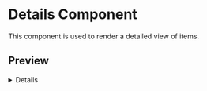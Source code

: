 
# Details Component

<ComponentName
  tagName='ecc-utils-design-details'
  reactTagName='EccUtilsDesignDetails'
  version='0.0.0'
  beta
/>

This component is used to render a detailed view of items.

## Preview

<Details />

## Imports

<Tabs items={['React', 'HTML/Lit']}>
  <Tabs.Tab>
    ```ts copy
    import EccUtilDesignDetails from '@elixir-cloud/design/dist/react/details/index';
    ```
  
    ### Example
  
    ````ts showLineNumbers {2, 3, 10} copy filename="EccUtilsDesignDetails"
    import React from 'react';
    import EccUtilDesignDetails from '@elixir-cloud/design/dist/react/details/index';
    import { Action, Field } from '@elixir-cloud/design/dist/components/details/details';

    const data: Object ={...}
    const actions: Action[]=[...]
    const fields: Field[]=[...]

    export default function details() {
      return <EccUtilsDesignDetails data={data} fields={fields} actions={actions} />;
    }
    ````

  </Tabs.Tab>
  <Tabs.Tab>
    ```ts copy
    import "@elixir-cloud/design/dist/components/details/index.js";
    ```
  
    ### Example
  
    ````html showLineNumbers {6, 13-16} copy filename="ecc-utils-design-details"
    <body>
        <div id="demo"></div>
    </div>
    <script type="module">
      import { html, render } from "lit";
      import "@elixir-cloud/design/dist/components/details/index.js";

      const data = {...}
      const actions = [...]
      const fields = [...]

      render(
        html`<ecc-utils-design-details
              data={data}
              fields={fields}
              actions={actions}/> `,
        document.querySelector("#demo")
      );

    </script>
    ````

  </Tabs.Tab>
</Tabs>

## Properties

| Property              | Required | Default | Type     | Description                               |
| --------------------- | -------- | ------- | -------- | ----------------------------------------- |
| `data`                | `true`   |         | `Object` | Data to be rendered                       |
| [`fields`](#fields)   | `true`   |         | `Array`  | An array of fields to render              |
| [`actions`](#actions) | `false`  |         | `Array`  | An array of buttons and its configuration |

### fields\*

The `fields` property allows you to define an array of fields along with their configuration. Fields can be used to render specific data from the `data` object.

| Property                           | Required | Default  | Type                | Description                                                                                 |
| ---------------------------------- | -------- | -------- | ------------------- | ------------------------------------------------------------------------------------------- |
| `key`                              | `true`   |          | `string`            | A unique identifier for the field, used to distinguish between fields in the configuration. |
| `path`                             | `true`   |          | `string`            | The path to the data to be rendered.                                                        |
| `tab`                              | `false`  |          | `string`            | The tab group to which the field belongs.                                                   |
| `parentKey`                        | `false`  |          | `string`            | The parent key of the field. Recommended if tab is not provided.                            |
| `label`                            | `false`  |          | `string`            | The display name or label for the field.                                                    |
| `tooltip`                          | `false`  |          | `string`            | The tooltip to be displayed on hover.                                                       |
| `copy`                             | `false`  | `false`  | `boolean`           | A flag to indicate if the field should be copied.                                           |
| `arrayOptions.type`                | `false`  | `detail` | `'detail' \| 'tag'` | The type of array to be rendered. Prefer `tag` for smaller values.                          |
| `arrayOptions.labelOptions.path`   | `false`  |          | `string`            | The path in the child object to be used as the label.                                       |
| `arrayOptions.labelOptions.prefix` | `false`  |          | `string`            | The prefix to be added to the label.                                                        |
| `arrayOptions.labelOptions.suffix` | `false`  |          | `string`            | The suffix to be added to the label.                                                        |

### Actions

The `actions` property allows you to define an array of actions along with their configuration. Actions can be used to render buttons or links.

| Property        | Required | Default  | Type             | Description                                                                                   |
| --------------- | -------- | -------- | ---------------- | --------------------------------------------------------------------------------------------- |
| `key`           | `true`   |          | `string`         | A unique identifier for the action, used to distinguish between actions in the configuration. |
| `label`         | `true`   |          | `string`         | The display name or label for the action.                                                     |
| `type`          | `false`  | `button` | `button \| link` | The type of action to be rendered.                                                            |
| `position`      | `false`  | `right`  | `left \| right`  | The position of the action.                                                                   |
| `buttonOptions` | `false`  |          | `Object`         | The configuration for the button. Can be used if `type` is `button`.                          |
| `linkOptions`   | `false`  |          | `Object`         | The configuration for the link. Can be used if `type` is `link`.                              |

#### Button Options

| Property        | Required | Default   | Type                                                         | Description                                                    |
| --------------- | -------- | --------- | ------------------------------------------------------------ | -------------------------------------------------------------- |
| `variant`       | `false`  | `primary` | `primary \| success \| neutral \| warning \| danger \| text` | The variant of the button.                                     |
| `loading`       | `false`  | `false`   | `boolean`                                                    | A flag to indicate if the button should be in a loading state. |
| `disabled`      | `false`  | `false`   | `boolean`                                                    | A flag to indicate if the button should be disabled.           |
| `size`          | `false`  | `medium`  | `small \| medium \| large`                                   | The size of the button.                                        |
| `icon.url`      | `false`  |           | `string`                                                     | The URL of the icon to be displayed.                           |
| `icon.position` | `false`  | `prefix`  | `prefix \| suffix`                                           | The position of the icon.                                      |

#### Link Options

| Property | Required | Default  | Type                       | Description                 |
| -------- | -------- | -------- | -------------------------- | --------------------------- |
| `url`    | `true`   |          | `string`                   | The URL to be navigated to. |
| `size`   | `false`  | `medium` | `small \| medium \| large` | The size of the link.       |

## Events

The component triggers a custom event, named `ecc-utils-button-click`, upon clicking a button with a specific `key`. This event conveys details about the clicked button, including its `key` and `index`. The app-author is expected to fire the event based on the key provided in the `buttons` prop to the element. This action is intended to activate the corresponding button associated with the specified key.

| Event Name               | React Event Name           | Description                                                                                                                                                                                                                                                                                          |
| ------------------------ | -------------------------- | ---------------------------------------------------------------------------------------------------------------------------------------------------------------------------------------------------------------------------------------------------------------------------------------------------- |
| `ecc-utils-button-click` | `EccUtilsButtonClickEvent` | This event conveys details about the clicked button, including its `key` and `index`. The `app-author` is expected to fire the event based on the key provided in the `buttons` prop to the element. This action is intended to activate the corresponding button associated with the specified key. |

#### Event Payload

| Property | Type     | Description                                           |
| -------- | -------- | ----------------------------------------------------- |
| `key`    | `string` | The unique identifier of the clicked button.          |
| `index`  | `number` | The index of the button in reference to other buttons |

## Slots

<Callout emoji='🤠'> Aye! Partner, hold on your horses! We're working here!</Callout>

## Parts

<Callout emoji='🔫'> Bro! We are working!</Callout>

## CSS Variables

<Callout emoji='💣'> Under construction.</Callout>
